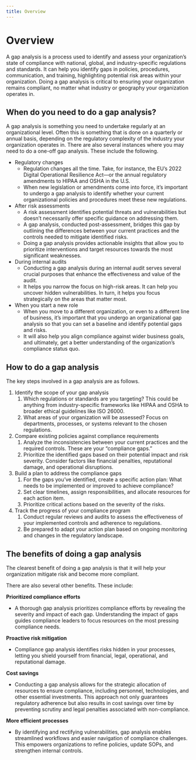 ```yaml
---
title: Overview
---
```


# Overview

A gap analysis is a process used to identify and assess your organization’s state of compliance with national, global, and industry-specific regulations and standards. It can help you identify gaps in policies, procedures, communication, and training, highlighting potential risk areas within your organization. Doing a gap analysis is critical to ensuring your organization remains compliant, no matter what industry or geography your organization operates in.

## When do you need to do a gap analysis?

A gap analysis is something you need to undertake regularly at an organizational level. Often this is something that is done on a quarterly or annual basis, depending on the regulatory complexity of the industry your organization operates in. There are also several instances where you may need to do a one-off gap analysis. These include the following.

- Regulatory changes
    - Regulation changes all the time. Take, for instance, the EU’s 2022 Digital Operational Resilience Act—or the annual regulatory amendments to HIPAA and OSHA in the U.S.
    - When new legislation or amendments come into force, it’s important to undergo a gap analysis to identify whether your current organizational policies and procedures meet these new regulations.
- After risk assessments
    - A risk assessment identifies potential threats and vulnerabilities but doesn’t necessarily offer specific guidance on addressing them.
    - A gap analysis, conducted post-assessment, bridges this gap by outlining the differences between your current practices and the controls needed to mitigate identified risks.
    - Doing a gap analysis provides actionable insights that allow you to prioritize interventions and target resources towards the most significant weaknesses.
- During internal audits
    - Conducting a gap analysis during an internal audit serves several crucial purposes that enhance the effectiveness and value of the audit.
    - It helps you narrow the focus on high-risk areas. It can help you uncover hidden vulnerabilities. In turn, it helps you focus strategically on the areas that matter most.
- When you start a new role
    - When you move to a different organization, or even to a different line of business, it’s important that you undergo an organizational gap analysis so that you can set a baseline and identify potential gaps and risks.
    - It will also help you align compliance against wider business goals, and ultimately, get a better understanding of the organization’s compliance status quo.

## How to do a gap analysis

The key steps involved in a gap analysis are as follows.

1. Identify the scope of your gap analysis
    1. Which regulations or standards are you targeting? This could be anything from industry-specific frameworks like HIPAA and OSHA to broader ethical guidelines like ISO 26000.
    1. What areas of your organization will be assessed? Focus on departments, processes, or systems relevant to the chosen regulations.
1. Compare existing policies against compliance requirements
    1. Analyze the inconsistencies between your current practices and the required controls. These are your “compliance gaps.”
    1. Prioritize the identified gaps based on their potential impact and risk severity. Consider factors like financial penalties, reputational damage, and operational disruptions.
1. Build a plan to address the compliance gaps
    1. For the gaps you’ve identified, create a specific action plan: What needs to be implemented or improved to achieve compliance?
    1. Set clear timelines, assign responsibilities, and allocate resources for each action item.
    1. Prioritize critical actions based on the severity of the risks.
1. Track the progress of your compliance program
    1. Conduct regular reviews and audits to assess the effectiveness of your implemented controls and adherence to regulations.
    1. Be prepared to adapt your action plan based on ongoing monitoring and changes in the regulatory landscape.

## The benefits of doing a gap analysis

The clearest benefit of doing a gap analysis is that it will help your organization mitigate risk and become more compliant.

There are also several other benefits. These include:

**Prioritized compliance efforts**
* A thorough gap analysis prioritizes compliance efforts by revealing the severity and impact of each gap. Understanding the impact of gaps guides compliance leaders to focus resources on the most pressing compliance needs.

**Proactive risk mitigation**
* Compliance gap analysis identifies risks hidden in your processes, letting you shield yourself from financial, legal, operational, and reputational damage.

**Cost savings**
* Conducting a gap analysis allows for the strategic allocation of resources to ensure compliance, including personnel, technologies, and other essential investments. This approach not only guarantees regulatory adherence but also results in cost savings over time by preventing scrutiny and legal penalties associated with non-compliance.

**More efficient processes**
* By identifying and rectifying vulnerabilities, gap analysis enables streamlined workflows and easier navigation of compliance challenges. This empowers organizations to refine policies, update SOPs, and strengthen internal controls.